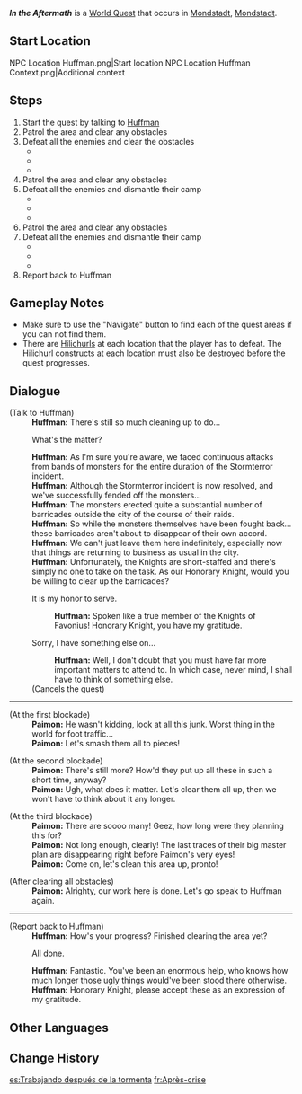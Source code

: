{{About|the World Quest in Mondstadt|the quest in Kuki Shinobu's Hangout Event|In the Aftermath (Hangout Event)}}
{{Quest Infobox
|id            = 70825
|type          = World
|region        = Mondstadt
|area          = Starfell Valley
|subarea       = City of Mondstadt
|summary       = Retrieve papers scattered in [[Mondstadt]] from [[Stormterror]]'s attacks.
|requirement   = Complete [[Song of the Dragon and Freedom]]
|startLocation = [[City of Mondstadt|Mondstadt]], [[Mondstadt]]
|exp           = 100
|mora          = 20,000
|rep           = Mondstadt
|repAmt        = 20
|repOrder      = 89
|other         = {{card|Guide to Ballad|1}}
|characters    = Huffman; Paimon; Traveler
}}
'''''In the Aftermath''''' is a [[World Quest]] that occurs in [[City of Mondstadt|Mondstadt]], [[Mondstadt]].

==Start Location==
<gallery>
NPC Location Huffman.png|Start location
NPC Location Huffman Context.png|Additional context
</gallery>

==Steps==
# Start the quest by talking to [[Huffman]]
# Patrol the area and clear any obstacles
# Defeat all the enemies and clear the obstacles
#* {{enemy|Anemo Samachurl|x=1}}
#* {{enemy|Wooden Shield Mitachurl|x=1}}
#* {{enemy|Wooden Shield Hilichurl Guard|x=3}}
# Patrol the area and clear any obstacles
# Defeat all the enemies and dismantle their camp
#* {{enemy|Dendro Samachurl|x=1}}
#* {{enemy|Hilichurl Fighter|x=2}}
#* {{enemy|Wooden Shield Mitachurl|x=2}}
# Patrol the area and clear any obstacles
# Defeat all the enemies and dismantle their camp
#* {{enemy|Blazing Axe Mitachurl|x=2}}
#* {{enemy|Hilichurl Fighter|x=3}}
#* {{enemy|Pyro Slime|x=2}}
# Report back to Huffman

==Gameplay Notes==
* Make sure to use the "Navigate" button to find each of the quest areas if you can not find them.
* There are [[Hilichurls]] at each location that the player has to defeat. The Hilichurl constructs at each location must also be destroyed before the quest progresses.

==Dialogue==
{{Quest Description|[[Huffman]] has his hands full with cleanup work that followed the storm...}}
{{Dialogue start}}
;(Talk to Huffman)
:'''Huffman:''' There's still so much cleaning up to do...
:{{DIcon}} What's the matter?
:'''Huffman:''' As I'm sure you're aware, we faced continuous attacks from bands of monsters for the entire duration of the Stormterror incident.
:'''Huffman:''' Although the Stormterror incident is now resolved, and we've successfully fended off the monsters...
:'''Huffman:''' The monsters erected quite a substantial number of barricades outside the city of the course of their raids.
:'''Huffman:''' So while the monsters themselves have been fought back... these barricades aren't about to disappear of their own accord.
:'''Huffman:''' We can't just leave them here indefinitely, especially now that things are returning to business as usual in the city.
:'''Huffman:''' Unfortunately, the Knights are short-staffed and there's simply no one to take on the task. As our Honorary Knight, would you be willing to clear up the barricades?
:{{DIcon}} It is my honor to serve.
::'''Huffman:''' Spoken like a true member of the Knights of Favonius! Honorary Knight, you have my gratitude.
:{{DIcon}} Sorry, I have something else on...
::'''Huffman:''' Well, I don't doubt that you must have far more important matters to attend to. In which case, never mind, I shall have to think of something else.
:;(Cancels the quest)

----

;(At the first blockade)
:'''Paimon:''' He wasn't kidding, look at all this junk. Worst thing in the world for foot traffic...
:'''Paimon:''' Let's smash them all to pieces!

;(At the second blockade)
:'''Paimon:''' There's still more? How'd they put up all these in such a short time, anyway?
:'''Paimon:''' Ugh, what does it matter. Let's clear them all up, then we won't have to think about it any longer.

;(At the third blockade)
:'''Paimon:''' There are soooo many! Geez, how long were they planning this for?
:'''Paimon:''' Not long enough, clearly! The last traces of their big master plan are disappearing right before Paimon's very eyes!
:'''Paimon:''' Come on, let's clean this area up, pronto!

;(After clearing all obstacles)
:'''Paimon:''' Alrighty, our work here is done. Let's go speak to Huffman again.

----

;(Report back to Huffman)
:'''Huffman:''' How's your progress? Finished clearing the area yet?
:{{DIcon}} All done.
:'''Huffman:''' Fantastic. You've been an enormous help, who knows how much longer those ugly things would've been stood there otherwise.
:'''Huffman:''' Honorary Knight, please accept these as an expression of my gratitude.
{{Dialogue end}}

==Other Languages==
{{Other Languages
|en      = In the Aftermath
|zhs     = 善后工作
|zhs_rm  = Shànhòu Gōngzuò
|zht     = 善後工作
|zht_rm  = Shànhòu Gōngzuò
|zh_tl   = The Work in the Aftermath
|ja      = 後片付け
|ja_rm   = Atokatadzuke
|ja_tl   = Tidying Up
|ko      = 뒷수습
|ko_rm   = Dwitsuseup
|ko_tl   = Settlement
|es      = Trabajando después de la tormenta
|es_tl   = Working After the Storm
|fr      = Après-crise
|fr_tl   = Post-Crisis
|ru      = Последствия катастрофы
|ru_tl   = Aftermath of the Catastrophe
|th      = เก็บกวาดงานที่เหลือ
|th_rm   = 
|th_tl   = 
|vi      = Công việc hậu kỳ
|vi_tl   = 
|de      = Aufräumarbeiten
|de_tl   = clean-up Work
|id      = Sisa Pekerjaan
|id_tl   = Remaining Work
|pt      = Trabalhando depois da tormenta
|pt_tl   = 
|tr      = Fırtınanın İzleri
|tr_tl   = 
|it      = Dopo il disastro
|it_tl   = 
}}

==Change History==
{{Change History|1.0}}

[[es:Trabajando después de la tormenta]]
[[fr:Après-crise]]